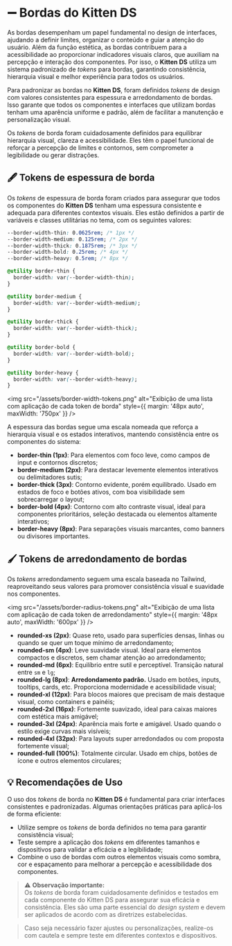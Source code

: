 
<Meta title="Design/Bordas" />

# ➖ Bordas do Kitten DS

As bordas desempenham um papel fundamental no design de interfaces, ajudando a definir limites, organizar o conteúdo e guiar a atenção do usuário. Além da função estética, as bordas contribuem para a acessibilidade ao proporcionar indicadores visuais claros, que auxiliam na percepção e interação dos componentes. Por isso, o **Kitten DS** utiliza um sistema padronizado de *tokens* para bordas, garantindo consistência, hierarquia visual e melhor experiência para todos os usuários.

Para padronizar as bordas no **Kitten DS**, foram definidos *tokens* de design com valores consistentes para espessura e arredondamento de bordas. Isso garante que todos os componentes e interfaces que utilizam bordas tenham uma aparência uniforme e padrão, além de facilitar a manutenção e personalização visual.

Os *tokens* de borda foram cuidadosamente definidos para equilibrar hierarquia visual, clareza e acessibilidade. Eles têm o papel funcional de reforçar a percepção de limites e contornos, sem comprometer a legibilidade ou gerar distrações.

## 🖋️ Tokens de espessura de borda

Os *tokens* de espessura de borda foram criados para assegurar que todos os componentes do **Kitten DS** tenham uma espessura consistente e adequada para diferentes contextos visuais. Eles estão definidos a partir de variáveis e classes utilitárias no tema, com os seguintes valores:

```css
--border-width-thin: 0.0625rem; /* 1px */
--border-width-medium: 0.125rem; /* 2px */
--border-width-thick: 0.1875rem; /* 3px */
--border-width-bold: 0.25rem; /* 4px */
--border-width-heavy: 0.5rem; /* 8px */
```

```css
@utility border-thin {
  border-width: var(--border-width-thin);
}

@utility border-medium {
  border-width: var(--border-width-medium);
}

@utility border-thick {
  border-width: var(--border-width-thick);
}

@utility border-bold {
  border-width: var(--border-width-bold);
}

@utility border-heavy {
  border-width: var(--border-width-heavy);
}
```

<img src="/assets/border-width-tokens.png" alt="Exibição de uma lista com aplicação de cada token de borda" style={{ margin: '48px auto', maxWidth: '750px' }} />

A espessura das bordas segue uma escala nomeada que reforça a hierarquia visual e os estados interativos, mantendo consistência entre os componentes do sistema:

- **border-thin (1px)**: Para elementos com foco leve, como campos de input e contornos discretos;
- **border-medium (2px)**: Para destacar levemente elementos interativos ou delimitadores sutis;
- **border-thick (3px)**: Contorno evidente, porém equilibrado. Usado em estados de foco e botões ativos, com boa visibilidade sem sobrecarregar o layout;
- **border-bold (4px)**: Contorno com alto contraste visual, ideal para componentes prioritários, seleção destacada ou elementos altamente interativos;
- **border-heavy (8px)**: Para separações visuais marcantes, como banners ou divisores importantes.

## 🖌️ Tokens de arredondamento de bordas

Os *tokens* arredondamento seguem uma escala baseada no Tailwind, reaproveitando seus valores para promover consistência visual e suavidade nos componentes.

<img src="/assets/border-radius-tokens.png" alt="Exibição de uma lista com aplicação de cada token de arredondamento" style={{ margin: '48px auto', maxWidth: '600px' }} />

- **rounded-xs (2px)**: Quase reto, usado para superfícies densas, linhas ou quando se quer um toque mínimo de arredondamento;
- **rounded-sm (4px)**: Leve suavidade visual. Ideal para elementos compactos e discretos, sem chamar atenção ao arredondamento;
- **rounded-md (6px)**: Equilíbrio entre sutil e perceptível. Transição natural entre `sm` e `lg`;
- **rounded-lg (8px)**: **Arredondamento padrão.** Usado em botões, inputs, tooltips, cards, etc. Proporciona modernidade e acessibilidade visual;
- **rounded-xl (12px)**: Para blocos maiores que precisam de mais destaque visual, como containers e painéis;
- **rounded-2xl (16px)**: Fortemente suavizado, ideal para caixas maiores com estética mais amigável;
- **rounded-3xl (24px)**: Aparência mais forte e amigável. Usado quando o estilo exige curvas mais visíveis;
- **rounded-4xl (32px)**: Para layouts super arredondados ou com proposta fortemente visual;
- **rounded-full (100%)**: Totalmente circular. Usado em chips, botões de ícone e outros elementos circulares;


## 💡 Recomendações de Uso

O uso dos *tokens* de borda no **Kitten DS** é fundamental para criar interfaces consistentes e padronizadas. Algumas orientações práticas para aplicá-los de forma eficiente:

- Utilize sempre os *tokens* de borda definidos no tema para garantir consistência visual;
- Teste sempre a aplicação dos *tokens* em diferentes tamanhos e dispositivos para validar a eficácia e a legibilidade;
- Combine o uso de bordas com outros elementos visuais como sombra, cor e espaçamento para melhorar a percepção e acessibilidade dos componentes.

> ⚠️ **Observação importante:**  
> Os *tokens* de borda foram cuidadosamente definidos e testados em cada componente do Kitten DS para assegurar sua eficácia e consistência. Eles são uma parte essencial do *design system* e devem ser aplicados de acordo com as diretrizes estabelecidas.

> Caso seja necessário fazer ajustes ou personalizações, realize-os com cautela e sempre teste em diferentes contextos e dispositivos.